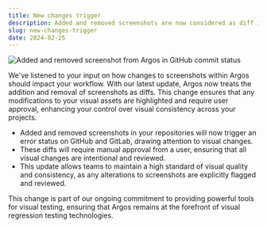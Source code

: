 ```yaml
---
title: New changes trigger
description: Added and removed screenshots are now considered as diff in Argos build.
slug: new-changes-trigger
date: 2024-02-25
---
```


![Added and removed screenshot from Argos in GitHub commit status](/assets/changelogs/new-changes-trigger/added-removed.png)

We've listened to your input on how changes to screenshots within Argos should impact your workflow. With our latest update, Argos now treats the addition and removal of screenshots as diffs. This change ensures that any modifications to your visual assets are highlighted and require user approval, enhancing your control over visual consistency across your projects.

- Added and removed screenshots in your repositories will now trigger an error status on GitHub and GitLab, drawing attention to visual changes.
- These diffs will require manual approval from a user, ensuring that all visual changes are intentional and reviewed.
- This update allows teams to maintain a high standard of visual quality and consistency, as any alterations to screenshots are explicitly flagged and reviewed.

This change is part of our ongoing commitment to providing powerful tools for visual testing, ensuring that Argos remains at the forefront of visual regression testing technologies.
